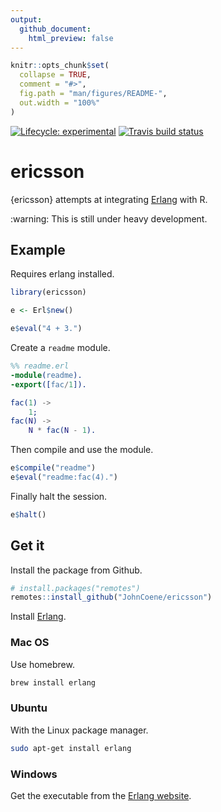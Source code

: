 ```yaml
---
output: 
  github_document:
    html_preview: false
---
```


<!-- README.md is generated from README.Rmd. Please edit that file -->

```r
knitr::opts_chunk$set(
  collapse = TRUE,
  comment = "#>",
  fig.path = "man/figures/README-",
  out.width = "100%"
)
```

<!-- badges: start -->
[![Lifecycle: experimental](https://img.shields.io/badge/lifecycle-experimental-orange.svg)](https://www.tidyverse.org/lifecycle/#experimental)
[![Travis build status](https://travis-ci.org/JohnCoene/ericsson.svg?branch=master)](https://travis-ci.org/JohnCoene/ericsson)
<!-- badges: end -->

# ericsson

{ericsson} attempts at integrating [Erlang](https://www.erlang.org/) with R.

:warning: This is still under heavy development.

## Example

Requires erlang installed.

```r
library(ericsson)

e <- Erl$new()

e$eval("4 + 3.")
```

Create a `readme` module.

```erlang
%% readme.erl
-module(readme).
-export([fac/1]).

fac(1) ->
    1;
fac(N) ->
    N * fac(N - 1).
```

Then compile and use the module.

```r
e$compile("readme")
e$eval("readme:fac(4).")
```

Finally halt the session.

```r
e$halt()
```

## Get it

Install the package from Github.

``` r
# install.packages("remotes")
remotes::install_github("JohnCoene/ericsson")
```

Install [Erlang](https://www.erlang.org/).

### Mac OS

Use homebrew.

```bash
brew install erlang
```

### Ubuntu

With the Linux package manager.

```bash
sudo apt-get install erlang
```

### Windows

Get the executable from the [Erlang website](https://www.erlang.org/downloads).
